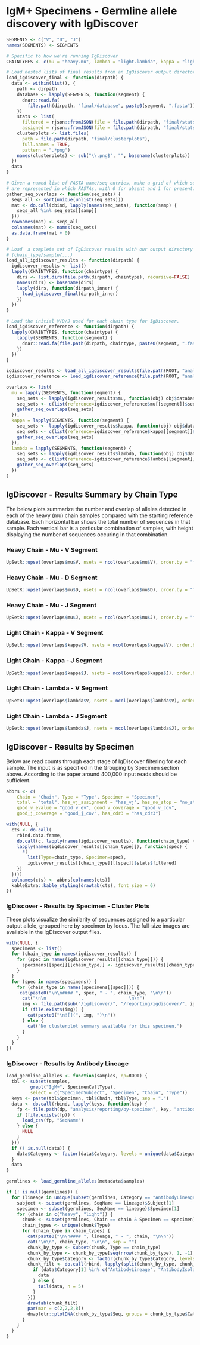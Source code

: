 # IgM+ Specimens - Germline allele discovery with IgDiscover

```r
SEGMENTS <- c("V", "D", "J")
names(SEGMENTS) <- SEGMENTS

# Specific to how we're running IgDiscover
CHAINTYPES <- c(mu = "heavy.mu", lambda = "light.lambda", kappa = "light.kappa")

# Load nested lists of final results from an IgDiscover output directory.
load_igdiscover_final <- function(dirpath) {
  data <- within(list(), {
    path <- dirpath
    database <- lapply(SEGMENTS, function(segment) {
      dnar::read.fa(
        file.path(dirpath, "final/database", paste0(segment, ".fasta")))
    })
    stats <- list(
      filtered = rjson::fromJSON(file = file.path(dirpath, "final/stats/filtered.json")),
      assigned = rjson::fromJSON(file = file.path(dirpath, "final/stats/assigned.json")))
    clusterplots <- list.files(
      path = file.path(dirpath, "final/clusterplots"),
      full.names = TRUE,
      pattern = ".*png")
    names(clusterplots) <- sub("\\.png$", "", basename(clusterplots))
  })
  data
}

# Given a named list of FASTA name/seq entries, make a grid of which sequences
# are represented in which FASTAs, with 0 for absent and 1 for present.
gather_seq_overlaps <- function(seq_sets) {
  seqs_all <- sort(unique(unlist(seq_sets)))
  mat <- do.call(cbind, lapply(names(seq_sets), function(samp) {
    seqs_all %in% seq_sets[[samp]]
  }))
  rownames(mat) <- seqs_all
  colnames(mat) <- names(seq_sets)
  as.data.frame(mat + 0)
}

# Load  a complete set of IgDiscover results with our output directory structure
# (chain_type/sample/...)
load_all_igdiscover_results <- function(dirpath) {
  igdiscover_results <- list()
  lapply(CHAINTYPES, function(chaintype) {
    dirs <- list.dirs(file.path(dirpath, chaintype), recursive=FALSE)
    names(dirs) <- basename(dirs)
    lapply(dirs, function(dirpath_inner) {
      load_igdiscover_final(dirpath_inner)
    })
  })
}

# Load the initial V/D/J used for each chain type for IgDiscover.
load_igdiscover_reference <- function(dirpath) {
  lapply(CHAINTYPES, function(chaintype) {
    lapply(SEGMENTS, function(segment) {
      dnar::read.fa(file.path(dirpath, chaintype, paste0(segment, ".fasta")))
    })
  })
}

igdiscover_results <- load_all_igdiscover_results(file.path(ROOT, "analysis/igdiscover"))
igdiscover_reference <- load_igdiscover_reference(file.path(ROOT, "analysis/igdiscover"))

overlaps <- list(
  mu = lapply(SEGMENTS, function(segment) {
    seq_sets <- lapply(igdiscover_results$mu, function(obj) obj$database[[segment]]$seq)
    seq_sets <- c(list(reference=igdiscover_reference$mu[[segment]]$seq), seq_sets)
    gather_seq_overlaps(seq_sets)
  }),
  kappa = lapply(SEGMENTS, function(segment) {
    seq_sets <- lapply(igdiscover_results$kappa, function(obj) obj$database[[segment]]$seq)
    seq_sets <- c(list(reference=igdiscover_reference$kappa[[segment]]$seq), seq_sets)
    gather_seq_overlaps(seq_sets)
  }),
  lambda = lapply(SEGMENTS, function(segment) {
    seq_sets <- lapply(igdiscover_results$lambda, function(obj) obj$database[[segment]]$seq)
    seq_sets <- c(list(reference=igdiscover_reference$lambda[[segment]]$seq), seq_sets)
    gather_seq_overlaps(seq_sets)
  })
)
```

## IgDiscover - Results Summary by Chain Type

The below plots summarize the number and overlap of alleles detected in each of 
the heavy (mu) chain samples compared with the starting reference database. 
Each horizontal bar shows the total number of sequences in that sample.  Each
vertical bar is a particular combination of samples, with height displaying the
number of sequences occuring in that combination.

### Heavy Chain - Mu - V Segment

```r
UpSetR::upset(overlaps$mu$V, nsets = ncol(overlaps$mu$V), order.by = "freq")
```

### Heavy Chain - Mu - D Segment

```r
UpSetR::upset(overlaps$mu$D, nsets = ncol(overlaps$mu$D), order.by = "freq")
```

### Heavy Chain - Mu - J Segment

```r
UpSetR::upset(overlaps$mu$J, nsets = ncol(overlaps$mu$J), order.by = "freq")
```

### Light Chain - Kappa - V Segment

```r
UpSetR::upset(overlaps$kappa$V, nsets = ncol(overlaps$kappa$V), order.by = "freq")
```

### Light Chain - Kappa - J Segment

```r
UpSetR::upset(overlaps$kappa$J, nsets = ncol(overlaps$kappa$J), order.by = "freq")
```

### Light Chain - Lambda - V Segment

```r
UpSetR::upset(overlaps$lambda$V, nsets = ncol(overlaps$lambda$V), order.by = "freq")
```

### Light Chain - Lambda - J Segment

```r
UpSetR::upset(overlaps$lambda$J, nsets = ncol(overlaps$lambda$J), order.by = "freq")
```

## IgDiscover - Results by Specimen

Below are read counts through each stage of IgDiscover filtering for each 
sample.  The input is as specified in the Grouping by Specimen section above. 
According to the paper around 400,000 input reads should be sufficient.

```r
abbrs <- c(
    Chain = "Chain", Type = "Type", Specimen = "Specimen",
    total = "total", has_vj_assignment = "has_vj", has_no_stop = "no_stop",
    good_v_evalue = "good_v_ev", good_v_coverage = "good_v_cov",
    good_j_coverage = "good_j_cov", has_cdr3 = "has_cdr3")

with(NULL, {
  cts <- do.call(
    rbind.data.frame,
    do.call(c, lapply(names(igdiscover_results), function(chain_type) {
    lapply(names(igdiscover_results[[chain_type]]), function(spec) {
      c(
        list(Type=chain_type, Specimen=spec),
        igdiscover_results[[chain_type]][[spec]]$stats$filtered)
    })
  })))
  colnames(cts) <- abbrs[colnames(cts)]
  kableExtra::kable_styling(drawtab(cts), font_size = 6)
})


```

### IgDiscover - Results by Specimen - Cluster Plots

These plots visualize the similarity of sequences assigned to a particular
output allele, grouped here by specimen by locus.  The full-size images are
available in the IgDiscover output files.

```r
with(NULL, {
  specimens <- list()
  for (chain_type in names(igdiscover_results)) {
    for (spec in names(igdiscover_results[[chain_type]])) {
      specimens[[spec]][[chain_type]] <- igdiscover_results[[chain_type]][[spec]]$clusterplots
    }
  }
  for (spec in names(specimens)) {
    for (chain_type in names(specimens[[spec]])) {
     cat(paste0("\n\n#### ", spec, " - ", chain_type, "\n\n"))
      cat("\n\n             .                 \n\n")
      img <- file.path(sub("/igdiscover/", "/reporting/igdiscover/", igdiscover_results[[chain_type]][[spec]]$path), "clusterplots.png")
      if (file.exists(img)) {
        cat(paste0("\n![](", img, ")\n"))
      } else {
        cat("No clusterplot summary available for this specimen.")
      }
    }
  }
})
```

### IgDiscover - Results by Antibody Lineage

```r
load_germline_alleles <- function(samples, dp=ROOT) {
  tbl <- subset(samples,
         grepl("IgM+", SpecimenCellType),
         select = c("SpecimenSubject", "Specimen", "Chain", "Type"))
  keys <- paste(tbl$Specimen, tbl$Chain, tbl$Type, sep = ".")
  data <- do.call(rbind, lapply(keys, function(key) {
    fp <- file.path(dp, "analysis/reporting/by-specimen", key, "antibodies/VDJ.aligned.csv")
    if (file.exists(fp)) {
      load_csv(fp, "SeqName")
    } else {
      NULL
    }
  }))
  if (! is.null(data)) {
    data$Category <- factor(data$Category, levels = unique(data$Category))
  }
  data
}

germlines <- load_germline_alleles(metadata$samples)
```

```r
if (! is.null(germlines)) {
  for (lineage in unique(subset(germlines, Category == "AntibodyLineage")$SeqName)) {
    subject <- subset(germlines, SeqName == lineage)$Subject[1]
    specimen <- subset(germlines, SeqName == lineage)$Specimen[1]
    for (chain in c("heavy", "light")) {
      chunk <- subset(germlines, Chain == chain & Specimen == specimen)
      chain_types <- unique(chunk$Type)
      for (chain_type in chain_types) {
        cat(paste0("\n\n#### ", lineage, " - ", chain, "\n\n"))
        cat("\n\n", chain_type, "\n\n", sep = "")
        chunk_by_type <- subset(chunk, Type == chain_type)
        chunk_by_type <- chunk_by_type[seq(nrow(chunk_by_type), 1, -1), ]
        chunk_by_type$Category <- factor(chunk_by_type$Category, levels = rev(levels(chunk_by_type$Category)))
        chunk_filt <- do.call(rbind, lapply(split(chunk_by_type, chunk_by_type$Category), function(data) {
          if (data$Category[1] %in% c("AntibodyLineage", "AntibodyIsolate")) {
            data
          } else {
            tail(data, n = 5)
          }
        }))
        drawtab(chunk_filt)
        par(mar = c(2,2,2,8))
        dnaplotr::plotDNA(chunk_by_type$Seq, groups = chunk_by_type$Category)
      }
    }
  }
}
```